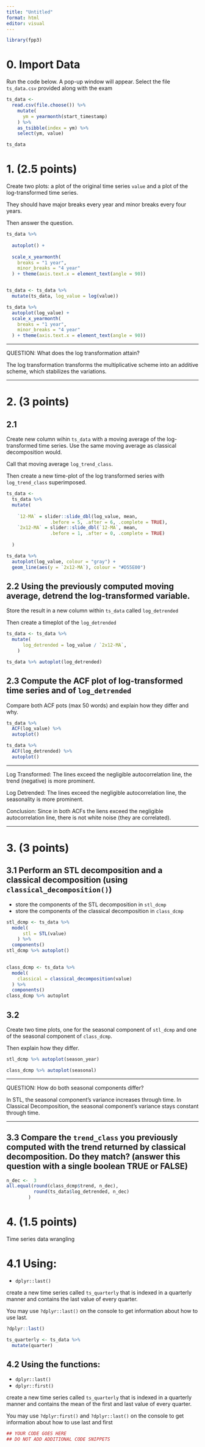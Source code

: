 ```yaml
---
title: "Untitled"
format: html
editor: visual
---
```


```r
library(fpp3)
```

# 0. Import Data

Run the code below. A pop-up window will appear. Select the file `ts_data.csv` provided along with the exam

```r
ts_data <- 
  read.csv(file.choose()) %>% 
    mutate(
      ym = yearmonth(start_timestamp)
    ) %>% 
    as_tsibble(index = ym) %>% 
    select(ym, value)

ts_data
```

# 1. (2.5 points)

Create two plots: a plot of the original time series `value` and a plot of the log-transformed time series.

They should have major breaks every year and minor breaks every four years.

Then answer the question.

```r
ts_data %>% 
  
  autoplot() +
  
  scale_x_yearmonth(
    breaks = "1 year",
    minor_breaks = "4 year"
  ) + theme(axis.text.x = element_text(angle = 90))


ts_data <- ts_data %>% 
  mutate(ts_data, log_value = log(value)) 

ts_data %>% 
  autoplot(log_value) + 
  scale_x_yearmonth(
    breaks = "1 year",
    minor_breaks = "4 year"
  ) + theme(axis.text.x = element_text(angle = 90))
```

------------------------------------------------------------------------

QUESTION: What does the log transformation attain?

The log transformation transforms the multiplicative scheme into an additive scheme, which stabilizes the variations.

------------------------------------------------------------------------

# 2. (3 points)

## 2.1

Create new column wihin `ts_data` with a moving average of the log-transformed time series. Use the same moving average as classical decomposition would.

Call that moving average `log_trend_class`.

Then create a new time-plot of the log transformed series with `log_trend_class` superimposed.

```r
ts_data <- 
  ts_data %>%
  mutate(
    
    `12-MA` = slider::slide_dbl(log_value, mean,
                .before = 5, .after = 6, .complete = TRUE),
    `2x12-MA` = slider::slide_dbl(`12-MA`, mean,
                .before = 1, .after = 0, .complete = TRUE)
  
  )

ts_data %>%
  autoplot(log_value, colour = "gray") +
  geom_line(aes(y = `2x12-MA`), colour = "#D55E00") 
```

## 2.2 Using the previously computed moving average, detrend the log-transformed variable.

Store the result in a new column within `ts_data` called `log_detrended`

Then create a timeplot of the `log_detrended`

```r
ts_data <- ts_data %>%
  mutate(
      log_detrended = log_value / `2x12-MA`,
    )

ts_data %>% autoplot(log_detrended)
```

## 2.3 Compute the ACF plot of log-transformed time series and of `log_detrended`

Compare both ACF pots (max 50 words) and explain how they differ and why.

```r
ts_data %>%
  ACF(log_value) %>% 
  autoplot()

ts_data %>%
  ACF(log_detrended) %>%
  autoplot()
```

------------------------------------------------------------------------

Log Transformed: The lines exceed the negligible autocorrelation line, the trend (negative) is more prominent.

Log Detrended: The lines exceed the negligible autocorrelation line, the seasonality is more prominent.

Conclusion: Since in both ACFs the liens exceed the negligible autocorrelation line, there is not white noise (they are correlated).

------------------------------------------------------------------------

# 3. (3 points)

## 3.1 Perform an STL decomposition and a classical decomposition (using `classical_decomposition()`)

-   store the components of the STL decomposition in `stl_dcmp`
-   store the components of the classical decomposition in `class_dcmp`

```r
stl_dcmp <- ts_data %>% 
  model(
      stl = STL(value)
    ) %>% 
  components()
stl_dcmp %>% autoplot()
  

class_dcmp <- ts_data %>% 
  model(
    classical = classical_decomposition(value)
  ) %>% 
  components()
class_dcmp %>% autoplot
```

## 3.2

Create two time plots, one for the seasonal component of `stl_dcmp` and one of the seasonal component of `class_dcmp`.

Then explain how they differ.

```r
stl_dcmp %>% autoplot(season_year)

class_dcmp %>% autoplot(seasonal)
```

------------------------------------------------------------------------

QUESTION: How do both seasonal components differ?

In STL, the seasonal component's variance increases through time. In Classical Decomposition, the seasonal component's variance stays constant through time.

------------------------------------------------------------------------

## 3.3 Compare the `trend_class` you previously computed with the trend returned by classical decomposition. Do they match? (answer this question with a single boolean TRUE or FALSE)

```r
n_dec <-  3
all.equal(round(class_dcmp$trend, n_dec), 
          round(ts_data$log_detrended, n_dec)
        )
```

# 4. (1.5 points)

Time series data wrangling

# 4.1 Using:

-   `dplyr::last()`

create a new time series called `ts_quarterly` that is indexed in a quarterly manner and contains the last value of every quarter.

You may use `?dplyr::last()` on the console to get information about how to use last.

```r
?dplyr::last()

ts_quarterly <- ts_data %>%
  mutate(quarter)
```

## 4.2 Using the functions:

-   `dplyr::last()`
-   `dplyr::first()`

create a new time series called `ts_quarterly` that is indexed in a quarterly manner and contains the mean of the first and last value of every quarter.

You may use `?dplyr:first()` and `?dplyr::last()` on the console to get information about how to use last and first

```r
## YOUR CODE GOES HERE
## DO NOT ADD ADDITIONAL CODE SNIPPETS
```

